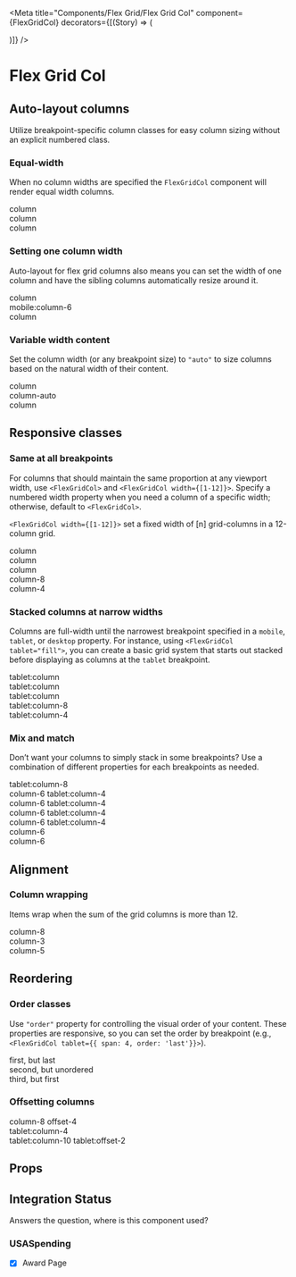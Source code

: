 

<Meta
    title="Components/Flex Grid/Flex Grid Col"
    component={FlexGridCol}
    decorators={[(Story) => (<div className="story-flex-grid-col"><Story/></div>)]}
/>

# Flex Grid Col

## Auto-layout columns

Utilize breakpoint-specific column classes for easy column sizing without an explicit numbered class.

### Equal-width

When no column widths are specified the `FlexGridCol` component will render equal width columns.

<Canvas>
    <Story name='Equal-width'>
        <FlexGridRow>
            <FlexGridCol>
                <div>column</div>
            </FlexGridCol>
            <FlexGridCol>
                <div>column</div>
            </FlexGridCol>
            <FlexGridCol>
                <div>column</div>
            </FlexGridCol>
        </FlexGridRow>
    </Story>
</Canvas>

### Setting one column width

Auto-layout for flex grid columns also means you can set the width of one column and have the sibling columns automatically resize around it.

<Canvas>
    <Story name='Setting one column width'>
        <FlexGridRow>
            <FlexGridCol>
                <div>column</div>
            </FlexGridCol>
            <FlexGridCol mobile={6}>
                <div>mobile:column-6</div>
            </FlexGridCol>
            <FlexGridCol>
                <div>column</div>
            </FlexGridCol>
        </FlexGridRow>
    </Story>
</Canvas>

### Variable width content

Set the column width (or any breakpoint size) to `"auto"` to size columns based on the natural width of their content.

<Canvas>
    <Story name='Variable width content'>
        <FlexGridRow>
            <FlexGridCol>
                <div>column</div>
            </FlexGridCol>
            <FlexGridCol width="auto">
                <div>column-auto</div>
            </FlexGridCol>
            <FlexGridCol>
                <div>column</div>
            </FlexGridCol>
        </FlexGridRow>
    </Story>
</Canvas>

## Responsive classes

### Same at all breakpoints

For columns that should maintain the same proportion at any viewport width, use `<FlexGridCol>` and `<FlexGridCol width={[1-12]}>`. Specify a numbered width property when you need a column of a specific width; otherwise, default to `<FlexGridCol>`.

`<FlexGridCol width={[1-12]}>` set a fixed width of [n] grid-columns in a 12-column grid.

<Canvas>
    <Story name='Same at all breakpoints'>
        <FlexGridRow>
            <FlexGridCol>
                <div>column</div>
            </FlexGridCol>
            <FlexGridCol>
                <div>column</div>
            </FlexGridCol>
            <FlexGridCol>
                <div>column</div>
            </FlexGridCol>
        </FlexGridRow>
        <FlexGridRow>
            <FlexGridCol width={8}>
                <div>column-8</div>
            </FlexGridCol>
            <FlexGridCol width={4}>
                <div>column-4</div>
            </FlexGridCol>
        </FlexGridRow>
    </Story>
</Canvas>

### Stacked columns at narrow widths

Columns are full-width until the narrowest breakpoint specified in a `mobile`, `tablet`, or `desktop` property. For instance, using `<FlexGridCol tablet="fill">`, you can create a basic grid system that starts out stacked before displaying as columns at the `tablet` breakpoint.

<Canvas>
    <Story name='Stacked columns at narrow widths'>
        <FlexGridRow>
            <FlexGridCol tablet="fill">
                <div>tablet:column</div>
            </FlexGridCol>
            <FlexGridCol tablet="fill">
                <div>tablet:column</div>
            </FlexGridCol>
            <FlexGridCol tablet="fill">
                <div>tablet:column</div>
            </FlexGridCol>
        </FlexGridRow>
        <FlexGridRow>
            <FlexGridCol tablet={8}>
                <div>tablet:column-8</div>
            </FlexGridCol>
            <FlexGridCol tablet={4}>
                <div>tablet:column-4</div>
            </FlexGridCol>
        </FlexGridRow>
    </Story>
</Canvas>

### Mix and match

Don’t want your columns to simply stack in some breakpoints? Use a combination of different properties for each breakpoints as needed.

<Canvas>
    <Story name='Mix and match'>
        <FlexGridRow>
            <FlexGridCol tablet={8}>
                <div>tablet:column-8</div>
            </FlexGridCol>
            <FlexGridCol width={6} tablet={4}>
                <div>column-6 tablet:column-4</div>
            </FlexGridCol>
        </FlexGridRow>
        <FlexGridRow>
            <FlexGridCol width={6} tablet={4}>
                <div>column-6 tablet:column-4</div>
            </FlexGridCol>
            <FlexGridCol width={6} tablet={4}>
                <div>column-6 tablet:column-4</div>
            </FlexGridCol>
            <FlexGridCol width={6} tablet={4}>
                <div>column-6 tablet:column-4</div>
            </FlexGridCol>
        </FlexGridRow>
        <FlexGridRow>
            <FlexGridCol width={6}>
                <div>column-6</div>
            </FlexGridCol>
            <FlexGridCol width={6}>
                <div>column-6</div>
            </FlexGridCol>
        </FlexGridRow>
    </Story>
</Canvas>

## Alignment

### Column wrapping

Items wrap when the sum of the grid columns is more than 12.

<Canvas>
    <Story name='Column wrapping'>
        <FlexGridRow>
            <FlexGridCol width={8}>
                <div>column-8</div>
            </FlexGridCol>
            <FlexGridCol width={3}>
                <div>column-3</div>
            </FlexGridCol>
            <FlexGridCol width={5}>
                <div>column-5</div>
            </FlexGridCol>
        </FlexGridRow>
    </Story>
</Canvas>

## Reordering

### Order classes

Use `"order"` property for controlling the visual order of your content. These properties are responsive, so you can set the order by breakpoint (e.g., `<FlexGridCol tablet={{ span: 4, order: 'last'}}>`).

<Canvas>
    <Story name='Order classes'>
        <FlexGridRow>
            <FlexGridCol tablet={{ span: 4, order: 'last'}}>
                <div>first, but last</div>
            </FlexGridCol>
            <FlexGridCol>
                <div>second, but unordered</div>
            </FlexGridCol>
            <FlexGridCol tablet={{ span: 4, order: 'first'}}>
                <div>third, but first</div>
            </FlexGridCol>
        </FlexGridRow>
    </Story>
</Canvas>

### Offsetting columns

<Canvas>
    <Story name='Offsetting columns'>
        <FlexGridRow>
            <FlexGridCol width={{ span: 8, offset: 4 }}>
                <div>column-8 offset-4</div>
            </FlexGridCol>
        </FlexGridRow>
        <FlexGridRow>
            <FlexGridCol tablet={4}>
                <div>tablet:column-4</div>
            </FlexGridCol>
            <FlexGridCol tablet={{ span: 4, offset: 4 }}>
                <div>tablet:column-10 tablet:offset-2</div>
            </FlexGridCol>
        </FlexGridRow>
    </Story>
</Canvas>

## Props
<ArgsTable of={FlexGridCol} />

## Integration Status
Answers the question, where is this component used?

### USASpending
- [x] Award Page
